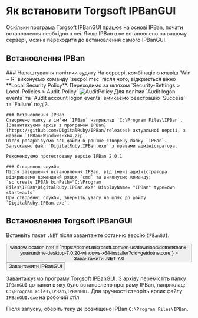 
# Як встановити Torgsoft IPBanGUI

Оскільки програма Torgsoft IPBanGUI працює на основі IPBan, почати встановлення необхідно з неї.
Якщо IPBan вже встановлено на вашому сервері, можна переходити до встановлення самого IPBanGUI.

## Встановлення IPBan

<Steps>
    ### Налаштування політики аудиту
    На сервері, комбінацією клавіш `Win + R` виконуємо команду `secpol.msc` після чого, відкриється вікно **Local Security Policy**.
    Переходимо за шляхом `Security-Settings > Local-Policies > Audit-Policy`
    <img src="assets/scr-policy1.png" alt="AuditPolicy" className="nx-rounded-lg nx-my-2"/>
    Для політик `Audit logon events` та `Audit account logon events` вмикаємо реестрацію `Success` та `Failure` подій.

    ### Встановлення IPBan
    Створюємо папку з ім'ям `IPBan` наприклад `C:\Program Files\IPBan`.
    [Завантажуємо архів з програмою IPBan](https://github.com/DigitalRuby/IPBan/releases) актуальної версії, з назвою `IPBan-Windows-x64.zip`.
    Після розархівуємо всі файли в раніше створену папку `IPBan`. Запускаємо файл `DigitalRuby.IPBan.exe` з правами адміністратора.

    Рекомендуємо протестовану версію IPBan 2.0.1

    ### Створення служби
    Після завершення встановлення IPBan, від імені адміністратора відкриваємо командний рядок `cmd` та виконуємо команду:
    `sc create IPBAN binPath="C:\Program Files\IPBan\DigitalRuby.IPBan.exe" DisplayName= "IPBan" type=own start=auto`
    При створенні служби, зверніть увагу на шлях до файлу `DigitalRuby.IPBan.exe`.
</Steps>

## Встановлення Torgsoft IPBanGUI

Встанвіть пакет `.NET` після завантажте останню версію `IPBanGUI`.

<div className="nx-flex nx-space-x-4 nx-mr-4 nx-mt-4 nx-gap-2">
<button
    className="nx-px-4 nx-py-2 nx-rounded-full nx-border nx-text-xl"
    onClick={() => window.location.href = `https://dotnet.microsoft.com/en-us/download/dotnet/thank-you/runtime-desktop-7.0.20-windows-x64-installer?cid=getdotnetcore`}
>
    Завантажити .NET 7.0
</button>

<button className="nx-px-4 nx-py-2 nx-rounded-full nx-border nx-text-xl">
    <Link
        href="/updates/last">
        Завантажити IPBanGUI
    </Link>
</button>
</div>

[Завантажуємо програму Torgsoft IPBanGUI](/updates/last).
З архіву перемістіть папку `IPBanGUI` до папки в яку було встановлено програму IPBan,
наприклад: `C:\Program Files\IPBan\IPBanGUI`. Для зручності створіть ярлик файлу `IPBanGUI.exe` на робочий стіл.

Після запуску, оберіть теку де розміщено IPBan `C:\Program Files\IPBan`.